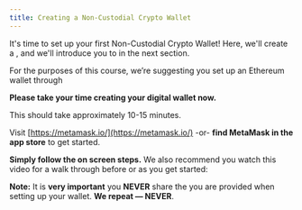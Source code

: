 ```yaml
---
title: Creating a Non-Custodial Crypto Wallet
---
```


It's time to set up your first Non-Custodial Crypto Wallet! Here, we'll create a <Nutshell children="software wallet" glossaryEntry="content/glossary/software_wallet.mdx" />, and we'll introduce you to <Nutshell children="hardware wallets" glossaryEntry="content/glossary/hardware_wallet.mdx" /> in the next section.

For the purposes of this course, we’re suggesting you set up an Ethereum wallet through <Nutshell glossaryEntry="content/glossary/metamask.mdx" children="MetaMask." />

**Please take your time creating your digital wallet now.**

This should take approximately 10-15 minutes.

Visit [https://metamask.io/](https://metamask.io/) -or- **find MetaMask in the app store** to get started.&#x20;

**Simply follow the on screen steps.** We also recommend you watch this video for a walk through before or as you get started:

<YouTube youTubeId="Af_lQ1zUnoM" />

**Note:** It is **very important** you **NEVER** share the <Nutshell glossaryEntry="content/glossary/seed_phrase.mdx" children="seed phrase" /> you are provided when setting up your wallet. **We repeat — NEVER**.
